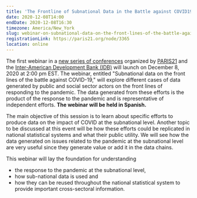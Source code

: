 ```yaml
---
title: 'The Frontline of Subnational Data in the Battle against COVID19'
date: 2020-12-08T14:00
endDate: 2020-12-08T16:30
timezone: America/New_York
slug: webinar-on-subnational-data-on-the-front-lines-of-the-battle-against-covid-19
registrationLink: https://paris21.org/node/3365
location: online
---
```


The first webinar in a
[new series of conferences](https://paris21.org/node/3363) organized by
[PARIS21](https://paris21.org) and the
[Inter-American Development Bank (IDB)](https://data.iadb.org/) will launch on
December 8, 2020 at 2:00 pm EST. The webinar, entitled "Subnational data on the
front lines of the battle against COVID-19," will explore different cases of
data generated by public and social sector actors on the front lines of
responding to the pandemic. The data generated from these efforts is the product
of the response to the pandemic and is representative of independent efforts.
**The webinar will be held in Spanish.**

The main objective of this session is to learn about specific efforts to produce
data on the impact of COVID at the subnational level. Another topic to be
discussed at this event will be how these efforts could be replicated in
national statistical systems and what their public utility. We will see how the
data generated on issues related to the pandemic at the subnational level are
very useful since they generate value or add it in the data chains.

This webinar will lay the foundation for understanding

- the response to the pandemic at the subnational level,
- how sub-national data is used and
- how they can be reused throughout the national statistical system to provide
  important cross-sectoral information.
